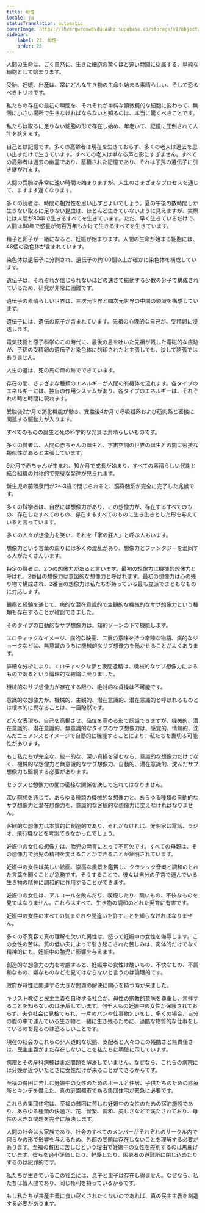 ```yaml
---
title: 母性
locale: ja
statusTranslation: automatic
coverImage: https://lhvmrqwrcowdvduuaukz.supabase.co/storage/v1/object/public/strapi-uploads/small_cover-educacion-fundamental.webp-2d51a7828a2b1309555be27f7e2a61a0.webp
sidebar:
    label: 23. 母性
    order: 23
---
```

人間の生命は、ごく自然に、生きた細胞の驚くほど速い時間に従属する、単純な細胞として始まります。

受胎、妊娠、出産は、常にどんな生き物の生命も始まる素晴らしい、そして恐るべきトリオです。

私たちの存在の最初の瞬間を、それぞれが単純な顕微鏡的な細胞に変わって、無限に小さい場所で生きなければならないと知るのは、本当に驚くべきことです。

私たちは取るに足りない細胞の形で存在し始め、年老いて、記憶に圧倒されて人生を終えます。

自己とは記憶です。多くの高齢者は現在を生きておらず、多くの老人は過去を思い出すだけで生きています。すべての老人は単なる声と影にすぎません。すべての高齢者は過去の幽霊であり、蓄積された記憶であり、それは子孫の遺伝子に引き継がれます。

人間の受胎は非常に速い時間で始まりますが、人生のさまざまなプロセスを通じて、ますます遅くなります。

多くの読者は、時間の相対性を思い出すとよいでしょう。夏の午後の数時間しか生きない取るに足りない昆虫は、ほとんど生きていないように見えますが、実際には人間が80年で生きるすべてを生きています。ただ、早く生きているだけで、人間は80年で惑星が何百万年もかけて生きるすべてを生きています。

精子と卵子が一緒になると、妊娠が始まります。人間の生命が始まる細胞には、48個の染色体が含まれています。

染色体は遺伝子に分割され、遺伝子の約100個以上が確かに染色体を構成しています。

遺伝子は、それぞれが信じられないほどの速さで振動する少数の分子で構成されているため、研究が非常に困難です。

遺伝子の素晴らしい世界は、三次元世界と四次元世界の中間の領域を構成しています。

遺伝子には、遺伝の原子が含まれています。先祖の心理的な自己が、受精卵に浸透します。

電気技術と原子科学のこの時代に、最後の息を吐いた先祖が残した電磁的な痕跡が、子孫の受精卵の遺伝子と染色体に刻印されたと主張しても、決して誇張ではありません。

人生の道は、死の馬の蹄の跡でできています。

存在の間、さまざまな種類のエネルギーが人間の有機体を流れます。各タイプのエネルギーには、独自の作用システムがあり、各タイプのエネルギーは、それぞれの時と時間に現れます。

受胎後2か月で消化機能が働き、受胎後4か月で呼吸器系および筋肉系と密接に関連する駆動力が入ります。

すべてのものの誕生と死の科学的な光景は素晴らしいものです。

多くの賢者は、人間の赤ちゃんの誕生と、宇宙空間の世界の誕生との間に密接な類似性があると主張しています。

9か月で赤ちゃんが生まれ、10か月で成長が始まり、すべての素晴らしい代謝と結合組織の対称的で完璧な発達が見られます。

新生児の前頭泉門が2〜3歳で閉じられると、脳脊髄系が完全に完了した兆候です。

多くの科学者は、自然には想像力があり、この想像力が、存在するすべてのもの、存在したすべてのもの、存在するすべてのものに生き生きとした形を与えていると言っています。

多くの人々が想像力を笑い、それを「家の狂人」と呼ぶ人もいます。

想像力という言葉の周りには多くの混乱があり、想像力とファンタジーを混同する人がたくさんいます。

特定の賢者は、2つの想像力があると言います。最初の想像力は機械的想像力と呼ばれ、2番目の想像力は意図的な想像力と呼ばれます。最初の想像力は心の残り物で構成され、2番目の想像力は私たちが持っている最も立派でまともなものに対応します。

観察と経験を通じて、病的な潜在意識的で主観的な機械的なサブ想像力という種類も存在することが確認できました。

そのタイプの自動的なサブ想像力は、知的ゾーンの下で機能します。

エロティックなイメージ、病的な映画、二重の意味を持つ辛辣な物語、病的なジョークなどは、無意識のうちに機械的なサブ想像力を働かせることがよくあります。

詳細な分析により、エロティックな夢と夜間遺精は、機械的なサブ想像力によるものであるという論理的な結論に至りました。

機械的なサブ想像力が存在する限り、絶対的な貞操は不可能です。

意識的な想像力が、機械的、主観的、潜在意識的、潜在意識的と呼ばれるものとは根本的に異なることは、一目瞭然です。

どんな表現も、自己を高揚させ、品位を高める形で認識できますが、機械的、潜在意識的、潜在意識的、無意識的なタイプのサブ想像力は、感覚的、情熱的、沈んだニュアンスとイメージで自動的に機能することにより、私たちを裏切る可能性があります。

もし私たちが完全な、統一的な、深い貞操を望むなら、意識的な想像力だけでなく、機械的な想像力と無意識的なサブ想像力、自動的、潜在意識的、沈んだサブ想像力も監視する必要があります。

セックスと想像力の間の密接な関係を決して忘れてはなりません。

深い瞑想を通じて、あらゆる種類の機械的な想像力と、あらゆる種類の自動的なサブ想像力と潜在想像力を、意識的な客観的な想像力に変えなければなりません。

客観的な想像力は本質的に創造的であり、それがなければ、発明家は電話、ラジオ、飛行機などを考案できなかったでしょう。

妊娠中の女性の想像力は、胎児の発育にとって不可欠です。すべての母親は、その想像力で胎児の精神を変えることができることが証明されています。

妊娠中の女性は美しい絵画、崇高な風景を鑑賞し、クラシック音楽と調和のとれた言葉を聞くことが急務です。そうすることで、彼女は自分の子宮で運んでいる生き物の精神に調和的に作用することができます。

妊娠中の女性は、アルコールを飲んだり、喫煙したり、醜いもの、不快なものを見てはなりません。これらはすべて、生き物の調和のとれた発育に有害です。

妊娠中の女性のすべての気まぐれや間違いを許すことを知らなければなりません。

多くの不寛容で真の理解を欠いた男性は、怒って妊娠中の女性を侮辱します。この女性の苦味、質の低い夫によって引き起こされた苦しみは、肉体的だけでなく精神的にも、妊娠中の胎児に影響を与えます。

創造的な想像力の力を考慮すると、妊娠中の女性は醜いもの、不快なもの、不調和なもの、嫌なものなどを見てはならないと言うのは論理的です。

政府が母性に関連する大きな問題の解決に関心を持つ時が来ました。

キリスト教徒と民主主義を自称する社会が、母性の宗教的意味を尊重し、崇拝することを知らないのは矛盾しています。何千人もの妊娠中の女性が保護されておらず、夫や社会に見捨てられ、一片のパンや仕事物乞いをし、多くの場合、自分の腹の中で運んでいる生き物と一緒に生き残るために、過酷な物質的な仕事をしているのを見るのは恐ろしいことです。

現在の社会のこれらの非人道的な状態、支配者と人々のこの残酷さと無責任さは、民主主義がまだ存在しないことを私たちに明確に示しています。

病院とその産科病棟はまだ問題を解決していません。なぜなら、これらの病院には分娩が近づいたときに女性だけが来ることができるからです。

至福の貧困に苦しむ妊娠中の女性のためのホールと住居、子供たちのための診療所とキンデを備えた、真の庭園都市である集団住宅が緊急に必要です。

これらの集団住宅は、至福の貧困に苦しむ妊娠中の女性のための宿泊施設であり、あらゆる種類の快適さ、花、音楽、調和、美しさなどで満たされており、母性の大きな問題を完全に解決します。

人間の社会は大家族であり、社会のすべてのメンバーがそれぞれのサークル内で何らかの形で影響を与えるため、外部の問題は存在しないことを理解する必要があります。至福の貧困に苦しむという理由で妊娠中の女性を差別するのは馬鹿げています。彼らを過小評価したり、軽蔑したり、困窮者の避難所に閉じ込めたりするのは犯罪的です。

私たちが生きているこの社会には、息子と里子は存在し得ません。なぜなら、私たちは皆人間であり、同じ権利を持っているからです。

もし私たちが共産主義に食い尽くされたくないのであれば、真の民主主義を創造する必要があります。

